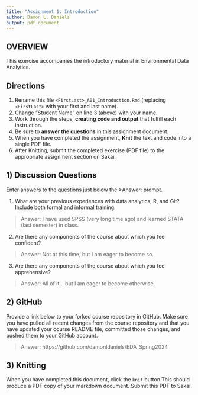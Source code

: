 ```yaml
---
title: "Assignment 1: Introduction"
author: Damon L. Daniels
output: pdf_document
---
```


## OVERVIEW

This exercise accompanies the introductory material in Environmental Data Analytics. 

## Directions
1.  Rename this file `<FirstLast>_A01_Introduction.Rmd` (replacing `<FirstLast>` with your first and last name).
2.  Change "Student Name" on line 3 (above) with your name.
3.  Work through the steps, **creating code and output** that fulfill each instruction.
4.  Be sure to **answer the questions** in this assignment document.
5.  When you have completed the assignment, **Knit** the text and code into a single PDF file.
6.  After Knitting, submit the completed exercise (PDF file) to the appropriate assignment section on Sakai.


## 1) Discussion Questions
Enter answers to the questions just below the >Answer: prompt.

1. What are your previous experiences with data analytics, R, and Git? Include both formal and informal training.

> Answer:
I have used SPSS (very long time ago) and learned STATA (last semester) in class.

2. Are there any components of the course about which you feel confident?

> Answer: 
Not at this time, but I am eager to become so.

3. Are there any components of the course about which you feel apprehensive?

> Answer: 
All of it... but I am eager to become otherwise.

## 2) GitHub

Provide a link below to your forked course repository in GitHub. Make sure you have pulled all recent changes from the course repository and that you have updated your course README file, committed those changes, and pushed them to your GitHub account. 

> Answer: 
https://github.com/damonldaniels/EDA_Spring2024

## 3) Knitting
When you have completed this document, click the `knit` button.This should produce a PDF copy of your markdown document. Submit this PDF to Sakai. 
